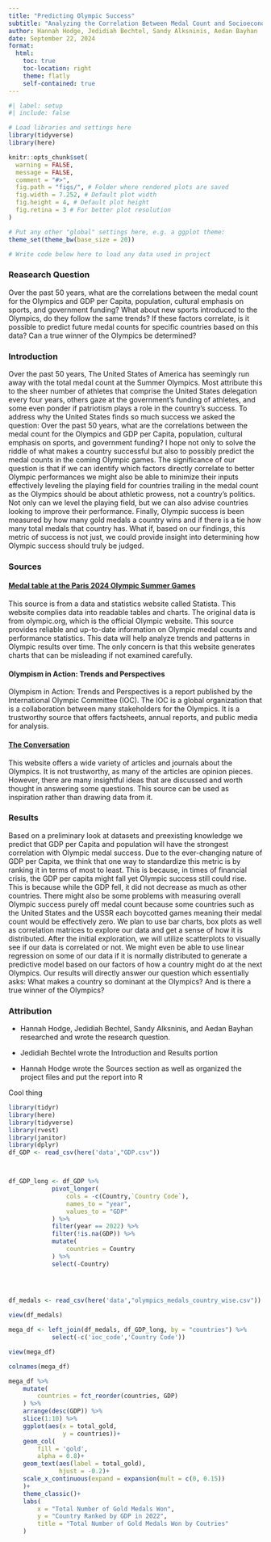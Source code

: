 ```yaml
---
title: "Predicting Olympic Success"
subtitle: "Analyzing the Correlation Between Medal Count and Socioeconomic Factors"
author: Hannah Hodge, Jedidiah Bechtel, Sandy Alksninis, Aedan Bayhan
date: September 22, 2024
format: 
  html:
    toc: true 
    toc-location: right
    theme: flatly
    self-contained: true
---
```


```r
#| label: setup 
#| include: false

# Load libraries and settings here
library(tidyverse)
library(here)

knitr::opts_chunk$set(
  warning = FALSE,
  message = FALSE,
  comment = "#>",
  fig.path = "figs/", # Folder where rendered plots are saved
  fig.width = 7.252, # Default plot width
  fig.height = 4, # Default plot height
  fig.retina = 3 # For better plot resolution
)

# Put any other "global" settings here, e.g. a ggplot theme:
theme_set(theme_bw(base_size = 20))

# Write code below here to load any data used in project

```

### Reasearch Question

Over the past 50 years, what are the correlations between the medal count for the Olympics and GDP per Capita, population, cultural emphasis on sports, and government funding? What about new sports introduced to the Olympics, do they follow the same trends? If these factors correlate, is it possible to predict future medal counts for specific countries based on this data? Can a true winner of the Olympics be determined?

### Introduction

Over the past 50 years, The United States of America has seemingly run away with the total medal count at the Summer Olympics. Most attribute this to the sheer number of athletes that comprise the United States delegation every four years, others gaze at the government's funding of athletes, and some even ponder if patriotism plays a role in the country's success. To address why the United States finds so much success we asked the question: Over the past 50 years, what are the correlations between the medal count for the Olympics and GDP per Capita, population, cultural emphasis on sports, and government funding? I hope not only to solve the riddle of what makes a country successful but also to possibly predict the medal counts in the coming Olympic games. The significance of our question is that if we can identify which factors directly correlate to better Olympic performances we might also be able to minimize their inputs effectively leveling the playing field for countries trailing in the medal count as the Olympics should be about athletic prowess, not a country's politics. Not only can we level the playing field, but we can also advise countries looking to improve their performance. Finally, Olympic success is been measured by how many gold medals a country wins and if there is a tie how many total medals that country has. What if, based on our findings, this metric of success is not just, we could provide insight into determining how Olympic success should truly be judged.

### Sources

#### [Medal table at the Paris 2024 Olympic Summer Games](https://www.statista.com/statistics/1483973/medals-olympic-summer-games-paris-2024/)

This source is from a data and statistics website called Statista. This website complies data into readable tables and charts. The original data is from olympic.org, which is the official Olympic website. This source provides reliable and up-to-date information on Olympic medal counts and performance statistics. This data will help analyze trends and patterns in Olympic results over time. The only concern is that this website generates charts that can be misleading if not examined carefully.

#### Olympism in Action: Trends and Perspectives

Olympism in Action: Trends and Perspectives is a report published by the International Olympic Committee (IOC). The IOC is a global organization that is a collaboration between many stakeholders for the Olympics. It is a trustworthy source that offers factsheets, annual reports, and public media for analysis.

#### [The Conversation](https://theconversation.com/us/topics/olympic-games-6108)

This website offers a wide variety of articles and journals about the Olympics. It is not trustworthy, as many of the articles are opinion pieces. However, there are many insightful ideas that are discussed and worth thought in answering some questions. This source can be used as inspiration rather than drawing data from it.

### Results

Based on a preliminary look at datasets and preexisting knowledge we predict that GDP per Capita and population will have the strongest correlation with Olympic medal success. Due to the ever-changing nature of GDP per Capita, we think that one way to standardize this metric is by ranking it in terms of most to least. This is because, in times of financial crisis, the GDP per capita might fall yet Olympic success still could rise. This is because while the GDP fell, it did not decrease as much as other countries. There might also be some problems with measuring overall Olympic success purely off medal count because some countries such as the United States and the USSR each boycotted games meaning their medal count would be effectively zero. We plan to use bar charts, box plots as well as correlation matrices to explore our data and get a sense of how it is distributed. After the initial exploration, we will utilize scatterplots to visually see if our data is correlated or not. We might even be able to use linear regression on some of our data if it is normally distributed to generate a predictive model based on our factors of how a country might do at the next Olympics. Our results will directly answer our question which essentially asks: What makes a country so dominant at the Olympics? And is there a true winner of the Olympics?

### Attribution

-   Hannah Hodge, Jedidiah Bechtel, Sandy Alksninis, and Aedan Bayhan researched and wrote the research question.

-   Jedidiah Bechtel wrote the Introduction and Results portion

-   Hannah Hodge wrote the Sources section as well as organized the project files and put the report into R

Cool thing

```r
library(tidyr)
library(here)
library(tidyverse)
library(rvest)
library(janitor)
library(dplyr)
df_GDP <- read_csv(here('data',"GDP.csv"))



df_GDP_long <- df_GDP %>% 
            pivot_longer(
                cols = -c(Country,`Country Code`),
                names_to = "year",
                values_to = "GDP"
            ) %>% 
            filter(year == 2022) %>% 
            filter(!is.na(GDP)) %>% 
            mutate(
                countries = Country
            ) %>% 
            select(-Country)
            
            


df_medals <- read_csv(here('data',"olympics_medals_country_wise.csv"))

view(df_medals)

mega_df <- left_join(df_medals, df_GDP_long, by = "countries") %>%             filter(!is.na(GDP)) %>% 
            select(-c('ioc_code','Country Code'))

view(mega_df)

colnames(mega_df)

mega_df %>% 
    mutate(
        countries = fct_reorder(countries, GDP)
    ) %>%  
    arrange(desc(GDP)) %>% 
    slice(1:10) %>%  
    ggplot(aes(x = total_gold,
               y = countries))+
    geom_col(
        fill = 'gold',
        alpha = 0.8)+
    geom_text(aes(label = total_gold),
              hjust = -0.2)+
    scale_x_continuous(expand = expansion(mult = c(0, 0.15))
    )+
    theme_classic()+
    labs(
        x = "Total Number of Gold Medals Won",
        y = "Country Ranked by GDP in 2022",
        title = "Total Number of Gold Medals Won by Coutries"
    )

    

```
